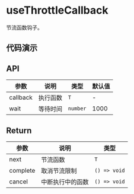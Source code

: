 
# useThrottleCallback

节流函数钩子。

## 代码演示

<Usage src='/hooks/use-throttle-callback/basic.tsx' title='基本' description='最简单的用法。' />

## API

| 参数     | 说明     | 类型     | 默认值 |
| -------- | -------- | -------- | ------ |
| callback | 执行函数 | `T`      | -      |
| wait     | 等待时间 | `number` | 1000   |

## Return

| 参数     | 说明             | 类型         |
| -------- | ---------------- | ------------ |
| next     | 节流函数         | `T`          |
| complete | 取消节流限制     | `() => void` |
| cancel   | 中断执行中的函数 | `() => void` |
